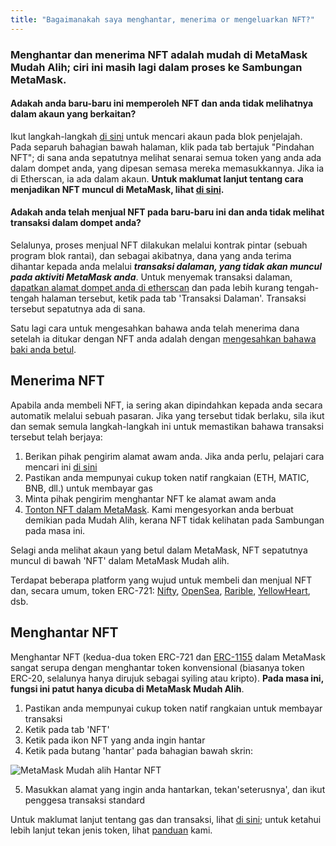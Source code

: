 ```yaml
---
title: "Bagaimanakah saya menghantar, menerima or mengeluarkan NFT?"
---
```


### Menghantar dan menerima NFT adalah mudah di **MetaMask Mudah Alih**; ciri ini masih lagi dalam proses ke Sambungan MetaMask.

#### Adakah anda baru-baru ini memperoleh NFT dan anda tidak melihatnya dalam akaun yang berkaitan?

Ikut langkah-langkah [di sini](/managing-my-wallet/how-to-check-my-wallet-activity-on-the-blockchain-explorer) untuk mencari akaun pada blok penjelajah. Pada separuh bahagian bawah halaman, klik pada tab bertajuk "Pindahan NFT"; di sana anda sepatutnya melihat senarai semua token yang anda ada dalam dompet anda, yang dipesan semasa mereka memasukkannya. Jika ia di Etherscan, ia ada dalam akaun. **Untuk maklumat lanjut tentang cara menjadikan NFT muncul di MetaMask, lihat [di sini](/nfts/nft-tokens-in-your-metamask-wallet).**

#### Adakah anda telah menjual NFT pada baru-baru ini dan anda tidak melihat transaksi dalam dompet anda?

Selalunya, proses menjual NFT dilakukan melalui kontrak pintar (sebuah program blok rantai), dan sebagai akibatnya, dana yang anda terima dihantar kepada anda melalui **_transaksi dalaman, yang tidak akan muncul pada aktiviti MetaMask anda_**. Untuk menyemak transaksi dalaman, [dapatkan alamat dompet anda di etherscan](/managing-my-wallet/how-to-check-my-wallet-activity-on-the-blockchain-explorer) dan pada lebih kurang tengah-tengah halaman tersebut, ketik pada tab 'Transaksi Dalaman'. Transaksi tersebut sepatutnya ada di sana.

Satu lagi cara untuk mengesahkan bahawa anda telah menerima dana setelah ia ditukar dengan NFT anda adalah dengan [mengesahkan bahawa baki anda betul](/managing-my-tokens/how-to-externally-verify-that-your-balance-is-correct).

## Menerima NFT

Apabila anda membeli NFT, ia sering akan dipindahkan kepada anda secara automatik melalui sebuah pasaran. Jika yang tersebut tidak berlaku, sila ikut dan semak semula langkah-langkah ini untuk memastikan bahawa transaksi tersebut telah berjaya:

1. Berikan pihak pengirim alamat awam anda. Jika anda perlu, pelajari cara mencari ini [di sini](/managing-my-wallet/accounts-and-addresses/how-to-copy-your-metamask-account-public-address-)
2. Pastikan anda mempunyai cukup token natif rangkaian (ETH, MATIC, BNB, dll.) untuk membayar gas
3. Minta pihak pengirim menghantar NFT ke alamat awam anda
4. [Tonton NFT dalam MetaMask](/nfts/nft-tokens-in-your-metamask-wallet). Kami mengesyorkan anda berbuat demikian pada Mudah Alih, kerana NFT tidak kelihatan pada Sambungan pada masa ini.

Selagi anda melihat akaun yang betul dalam MetaMask, NFT sepatutnya muncul di bawah 'NFT' dalam MetaMask Mudah alih.

Terdapat beberapa platform yang wujud untuk membeli dan menjual NFT dan, secara umum, token ERC-721: [Nifty](https://niftys.com/), [OpenSea](https://opensea.io/), [Rarible](https://rarible.com/), [YellowHeart](https://yh.io/), dsb.

## Menghantar NFT

Menghantar NFT (kedua-dua token ERC-721 dan [ERC-1155](/nfts/does-metamask-support-erc-1155) dalam MetaMask sangat serupa dengan menghantar token konvensional (biasanya token ERC-20, selalunya hanya dirujuk sebagai syiling atau kripto). **Pada masa ini, fungsi ini patut hanya dicuba di MetaMask Mudah Alih**.

1. Pastikan anda mempunyai cukup token natif rangkaian untuk membayar transaksi
2. Ketik pada tab 'NFT'
3. Ketik pada ikon NFT yang anda ingin hantar
4. Ketik pada butang 'hantar' pada bahagian bawah skrin:

<div class="center-container">
  <div class="img-medium">
    <img
      src={
        require("../../../../../img/i18n/legacy/MetaMask_Mobile_Send_NFT.png")
          .default
      }
      alt="MetaMask Mudah alih Hantar NFT"
    />
  </div>
</div>

5. Masukkan alamat yang ingin anda hantarkan, tekan'seterusnya', dan ikut penggesa transaksi standard

Untuk maklumat lanjut tentang gas dan transaksi, lihat [di sini](/transactions-and-gas/gas-fees/user-guide-gas); untuk ketahui lebih lanjut tekan jenis token, lihat [panduan](/managing-my-tokens/user-guide-tokens) kami.

